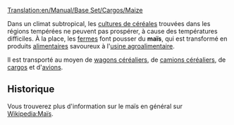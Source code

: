 [[Translation:en/Manual/Base Set/Cargos/Maize]]

{{fr/Manual/Base Set/Cargos/Cargaison|nom=Maïs
|image=en/Manual/Base Set/Cargos/Grain.png
|produit=[[fr/Manual/Base Set/Industries/Ferme|Ferme]]
|accepté=[[fr/Manual/Base Set/Industries/Usine agroalimentaire|Usine agroalimentaire]]
}}

Dans un climat subtropical, les [[fr/Manual/Base Set/Cargos/Céréales|cultures de céréales]] trouvées dans les régions tempérées ne peuvent pas prospérer, à cause des températures difficiles. À la place, les [[fr/Manual/Base Set/Industries/Ferme|fermes]] font pousser du '''maïs''', qui est transformé en produits [[fr/Manual/Base Set/Cargos/Nourriture|alimentaires]] savoureux à l'[[fr/Manual/Base Set/Industries/Usine agroalimentaire|usine agroalimentaire]].

Il est transporté au moyen de [[fr/Manual/Base Set/Trains/Wagon à céréales|wagons céréaliers]], de [[fr/Manual/Base Set/Road Vehicles/Camion de céréales|camions céréaliers]], de [[fr/Manual/Bateaux|cargos]] et d'[[fr/Manual/Avions|avions]].

==Historique==
Vous trouverez plus d'information sur le maïs en général sur [https://www.wikipedia.org/wiki/fr:Maïs Wikipedia:Maïs].

{{fr/Manual/Base Set/Cargos/Navbox Cargos}}